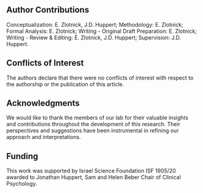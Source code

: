 ## Author Contributions

Conceptualization: E. Zlotnick, J.D. Huppert;
Methodology: E. Zlotnick;
Formal Analysis: E. Zlotnick;
Writing - Original Draft Preparation: E. Zlotnick;
Writing - Review & Editing: E. Zlotnick, J.D. Huppert;
Supervision: J.D. Huppert.

## Conflicts of Interest
The authors declare that there were no conflicts of interest with respect to the authorship or the publication of this article.

## Acknowledgments
We would like to thank the members of our lab for their valuable insights and contributions throughout the development of this research.
Their perspectives and suggestions have been instrumental in refining our approach and interpretations.

## Funding
This work was supported by Israel Science Foundation ISF 1905/20 awarded to Jonathan Huppert, Sam and Helen Beber Chair of Clinical Psychology.
